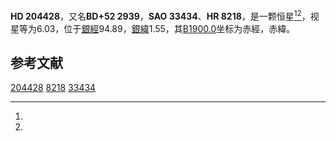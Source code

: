 {{Starbox begin
| name = HD 204428
}}
{{Starbox observe
| epoch = [[J2000.0|J2000.0]]
| constell = {{星座名待查}}<ref name=SIMBAD>{{cite web
 | url=http://simbad.u-strasbg.fr/simbad/sim-id?Ident=HR+8218
 | title=Pulsating variable Star
 | publisher=Centre de Données astronomiques de Strasbourg
 | work=SIMBAD
 | accessdate=2012-07-13
 | archive-date=2021-12-08
 | archive-url=https://web.archive.org/web/20211208231431/http://simbad.u-strasbg.fr/simbad/sim-id?Ident=HR+8218
 }}</ref><ref name=DATA>{{cite web
 | url=http://vizier.u-strasbg.fr/viz-bin/VizieR-5?-out.add=.&-source=5050&-corr=PK=HR&-out.max=9999&HR=8218
 | title=VizieR Detailed Page
 | accessdate=2012-07-13
 | archive-date=2016-03-05
 | archive-url=https://web.archive.org/web/20160305214801/http://vizier.u-strasbg.fr/viz-bin/VizieR-5?-out.add=.&-source=5050&-corr=PK=HR&-out.max=9999&HR=8218
 | dead-url=no
 }}</ref>
| 星官 = 
| ra = {{RA|21|26|45}}<ref name=SIMBAD /><ref name=DATA />
| dec = {{DEC|+52|53|55}}<ref name=SIMBAD /><ref name=DATA />
| appmag_v = 6.03<ref name=SIMBAD /><ref name=DATA />
}}
{{Starbox character
| class = B6V<ref name=SIMBAD /><ref name=DATA />
| b-v = -0.12<ref name=SIMBAD /><ref name=DATA />
| u-b = -0.46<ref name=SIMBAD /><ref name=DATA />
| r-i = <ref name=SIMBAD /><ref name=DATA />
| variable = 
}}
{{Starbox astrometry
| radial_v = -0.46
| prop_mo_ra = -30
| parallax = 0.018
| p_error = 
}}
{{Starbox catalog
| names =BD+52 2939，[[SAO星表|SAO]] 33434，[[HD星表|HD]] 204428，[[HR星表|HR]] 8218}}
{{Starbox reference |Simbad=HR+8218}}
{{Starbox end}}

'''HD 204428'''，又名'''BD+52 2939'''，'''SAO 33434'''、'''HR 8218'''，是一颗恒星<ref name=SIMBAD /><ref name=DATA />，视星等为6.03，位于[[銀道座標系|銀經]]94.89，[[銀道座標系|銀緯]]1.55，其[[B1900.0|B1900.0]]坐标为赤經{{RA|21|23|27}}，赤緯{{DEC|+52|1.55|51}}。

== 参考文献 ==
{{reflist}}

{{star-stub}}

[[Category:HD和HDE天體|204428]]
[[Category:HR天體|8218]]
[[Category:SAO天體|33434]]